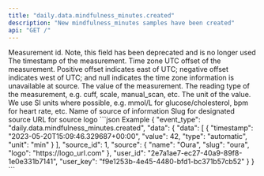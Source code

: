 ```yaml
---
title: "daily.data.mindfulness_minutes.created"
description: "New mindfulness_minutes samples have been created"
api: "GET /"
---
```

<ResponseField name="event_type" type="string" required="false">

</ResponseField>
<ResponseField name="data" type="WebhookModelTimeseries" required="true">
<Expandable title="WebhookModelTimeseries">
<ResponseField name="data" type="ClientFacingTimeseries[]" required="true">

<ResponseField name="id" type="integer" required="false">
Measurement id. Note, this field has been deprecated and is no longer used
</ResponseField>
<ResponseField name="timestamp" type="string" required="true">
The timestamp of the measurement.
</ResponseField>
<ResponseField name="timezone_offset" type="integer" required="false">
Time zone UTC offset of the measurement. Positive offset indicates east of UTC; negative offset indicates west of UTC; and null indicates the time zone information is unavailable at source.
</ResponseField>
<ResponseField name="value" type="number" required="true">
The value of the measurement.
</ResponseField>
<ResponseField name="type" type="string" required="false">
The reading type of the measurement, e.g. cuff, scale, manual_scan, etc.
</ResponseField>
<ResponseField name="unit" type="string" required="true">
The unit of the value. We use SI units where possible, e.g. mmol/L for glucose/cholesterol, bpm for heart rate, etc.
</ResponseField>
</ResponseField>
<ResponseField name="source_id" type="integer" required="true">

</ResponseField>
<ResponseField name="source" type="ClientFacingSource" required="true">
<Expandable title="ClientFacingSource">
<ResponseField name="name" type="string" required="true">
Name of source of information
</ResponseField>
<ResponseField name="slug" type="string" required="true">
Slug for designated source
</ResponseField>
<ResponseField name="logo" type="string" required="true">
URL for source logo
</ResponseField>
</Expandable>
</ResponseField>
<ResponseField name="user_id" type="string" required="true">

</ResponseField>
<ResponseField name="user_key" type="string" required="true">

</ResponseField>
</Expandable>
</ResponseField>
<ResponseExample>
```json Example
{
  "event_type": "daily.data.mindfulness_minutes.created",
  "data": {
    "data": [
      {
        "timestamp": "2023-05-20T15:09:46.329687+00:00",
        "value": 42,
        "type": "automatic",
        "unit": "min"
      }
    ],
    "source_id": 1,
    "source": {
      "name": "Oura",
      "slug": "oura",
      "logo": "https://logo_url.com"
    },
    "user_id": "2e7a1ae7-ec27-40a9-89f8-1e0e331b7141",
    "user_key": "f9e1253b-4e45-4480-bfd1-bc371b57cb52"
  }
}
```
</ResponseExample> 
